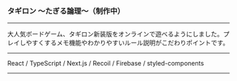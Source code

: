 
### タギロン 〜たぎる論理〜（制作中）

---

大人気ボードゲーム、タギロン新装版をオンラインで遊べるようにしました。プレイしやすくするメモ機能やわかりやすいルール説明がこだわりポイントです。

---

React / TypeScript / Next.js / Recoil / Firebase / styled-components

---


